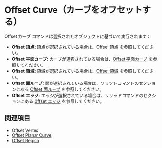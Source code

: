 
# Offset Curve（カーブをオフセットする）

<Reference shortcut="O" command="Offset Curve" button="推奨コマンドメニューで" buttonIcon='button-offset-curve' />

Offset カーブ コマンドは選択されたオブジェクトに基づいて実行されます：
   - **Offset 頂点:** 頂点が選択されている場合は、[Offset 頂点](offset-vertex) を参照してください。
   - **Offset 平面カーブ:** カーブが選択されている場合は、[Offset 平面カーブ](offset-planar-curve) を参照してください。
   - **Offset 領域:** 領域が選択されている場合は、[Offset 領域](offset-region) を参照してください。
   - **Offset 面ループ:** 面が選択されている場合は、ソリッドコマンドのセクションにある [Offset 面ループ](/solid/offset-face-loop) を参照してください。
   - **Offset エッジ:** エッジが選択されている場合は、ソリッドコマンドのセクションにある [Offset エッジ](/solid/offset-edge) を参照してください。

## 関連項目
- [Offset Vertex](offset-vertex)
- [Offset Planar Curve](offset-planar-curve)
- [Offset Region](offset-region)